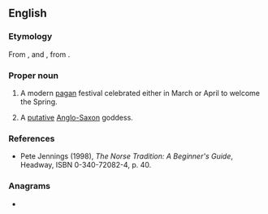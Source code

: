 ==English==

===Etymology===
From {{etyl|ang|en}} {{m|ang|Ēostre|}}, {{m|ang|Ēastre||a goddess of spring and fertility}} and {{m|ang|ēastre||Easter}}, from {{etyl|gem-pro|en}} {{m|gem-pro|*Austrǭ||Easter, springtime; a goddess of spring and fertility}}.

===Proper noun===
{{en-proper noun}}
{{wikipedia}}
# {{lb|en|paganism}} A modern [[pagan]] festival celebrated either in March or April to welcome the Spring.
# A [[putative]] [[Anglo-Saxon]] goddess.

===References===
* Pete Jennings (1998), ''The Norse Tradition: A Beginner's Guide'', Headway, ISBN 0-340-72082-4, p. 40.

===Anagrams===
* {{anagrams|en|Rosete|STEREO|e-store|erotes|stereo|stereo-}}